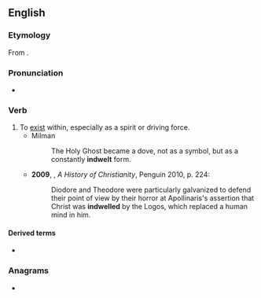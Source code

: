==English==

===Etymology===
From {{prefix|en|in|dwell}}.

===Pronunciation===
* {{a|UK}} {{IPA|/ɪnˈdwɛl/|lang=en}}

===Verb===
{{en-verb|indwells|indwelling|indwelled|past2=indwelt}}

# To [[exist]] within, especially as a spirit or driving force.
#* Milman
#*: The Holy Ghost became a dove, not as a symbol, but as a constantly '''indwelt''' form.
#* '''2009''', {{w|Diarmaid MacCulloch}}, ''A History of Christianity'', Penguin 2010, p. 224:
#*: Diodore and Theodore were particularly galvanized to defend their point of view by their horror at Apollinaris's assertion that Christ was '''indwelled''' by the Logos, which replaced a human mind in him.

====Derived terms====
* {{l|en|indwelling}}

===Anagrams===
* {{anagrams|en|a=deillnw|Willden}}